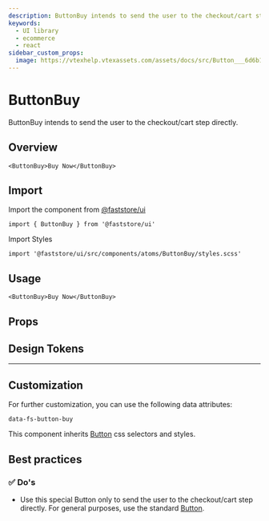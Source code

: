 ```yaml
---
description: ButtonBuy intends to send the user to the checkout/cart step directly.
keywords:
  - UI library
  - ecommerce
  - react
sidebar_custom_props:
  image: https://vtexhelp.vtexassets.com/assets/docs/src/Button___6d6b16886d5d7e2a05dba8c45c075796.png
---
```



# ButtonBuy

ButtonBuy intends to send the user to the checkout/cart step directly.

## Overview

```tsx live
<ButtonBuy>Buy Now</ButtonBuy>
```

## Import

Import the component from <a href="https://www.faststore.dev/reference/ui/get-started-faststore-ui">@faststore/ui</a>

```tsx
import { ButtonBuy } from '@faststore/ui'
```

Import Styles

```tsx
import '@faststore/ui/src/components/atoms/ButtonBuy/styles.scss'
```

## Usage

```tsx live
<ButtonBuy>Buy Now</ButtonBuy>
```

## Props

<PropsSection name="ButtonBuy" />

## Design Tokens

<TokenTable>
  <TokenRow
    token="--fs-button-buy-text-color"
    value="var(--fs-color-action-text)"
    isColor
  />
  <TokenRow
    token="--fs-button-buy-text-color-hover"
    value="var(--fs-color-action-text)"
    isColor
  />
  <TokenRow
    token="--fs-button-buy-text-color-active"
    value="var(--fs-color-action-text)"
    isColor
  />
  <TokenDivider />
  <TokenRow
    token="--fs-button-buy-bkg-color"
    value="var(--fs-color-action-bkg)"
    isColor
  />
  <TokenRow
    token="--fs-button-buy-bkg-color-hover"
    value="var(--fs-color-action-bkg-hover)"
    isColor
  />
  <TokenRow
    token="--fs-button-buy-bkg-color-active"
    value="var(--fs-color-action-bkg-active)"
    isColor
  />
  <TokenDivider />
  <TokenRow
    token="--fs-button-buy-border-color"
    value="var(--fs-button-buy-bkg-color)"
    isColor
  />
  <TokenRow
    token="--fs-button-buy-border-color-hover"
    value="var(--fs-button-buy-bkg-color-hover)"
    isColor
  />
  <TokenRow
    token="--fs-button-buy-border-color-active"
    value="var(--fs-button-buy-bkg-color-active)"
    isColor
  />
  <TokenDivider />
  <TokenRow
    token="--fs-button-buy-shadow-hover"
    value="var(--fs-button-shadow-hover)"
  />
</TokenTable>

---

## Customization

For further customization, you can use the following data attributes:

`data-fs-button-buy`

This component inherits [Button](/reference/ui/atoms/Button) css selectors and styles.

## Best practices

### ✅ Do's

- Use this special Button only to send the user to the checkout/cart step directly. For general purposes, use the standard [Button](/reference/ui/atoms/Button).
